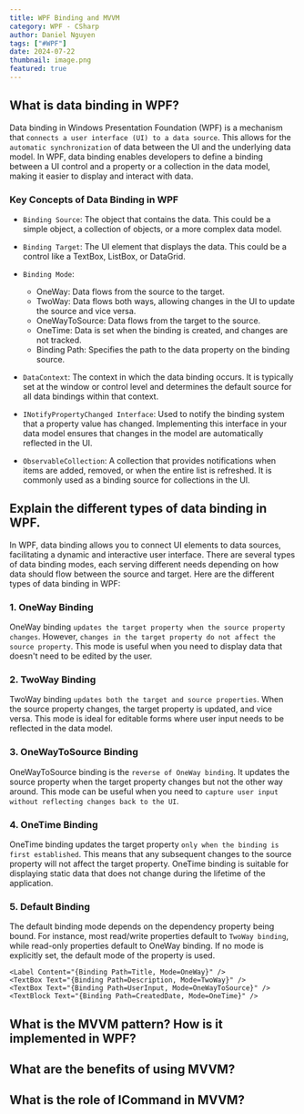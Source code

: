 ```yaml
---
title: WPF Binding and MVVM
category: WPF - CSharp
author: Daniel Nguyen
tags: ["#WPF"]
date: 2024-07-22    
thumbnail: image.png
featured: true
---
```


## What is data binding in WPF?

Data binding in Windows Presentation Foundation (WPF) is a mechanism that `connects a user interface (UI) to a data source`. 
This allows for the `automatic synchronization` of data between the UI and the underlying data model. In WPF, data binding 
enables developers to define a binding between a UI control and a property or a collection in the data model, making it 
easier to display and interact with data.

### Key Concepts of Data Binding in WPF

- `Binding Source`: The object that contains the data. This could be a simple object, a collection of objects, or a more 
complex data model.

- `Binding Target`: The UI element that displays the data. This could be a control like a TextBox, ListBox, or DataGrid.

- `Binding Mode`:

    - OneWay: Data flows from the source to the target.
    - TwoWay: Data flows both ways, allowing changes in the UI to update the source and vice versa.
    - OneWayToSource: Data flows from the target to the source.
    - OneTime: Data is set when the binding is created, and changes are not tracked.
    - Binding Path: Specifies the path to the data property on the binding source.

- `DataContext`: The context in which the data binding occurs. It is typically set at the window or control level and determines 
the default source for all data bindings within that context.

- `INotifyPropertyChanged Interface`: Used to notify the binding system that a property value has changed. Implementing this 
interface in your data model ensures that changes in the model are automatically reflected in the UI.

- `ObservableCollection`: A collection that provides notifications when items are added, removed, or when the entire list is 
refreshed. It is commonly used as a binding source for collections in the UI.

## Explain the different types of data binding in WPF.

In WPF, data binding allows you to connect UI elements to data sources, facilitating a dynamic and interactive user interface. 
There are several types of data binding modes, each serving different needs depending on how data should flow between the 
source and target. Here are the different types of data binding in WPF:

### 1. OneWay Binding

OneWay binding `updates the target property when the source property changes`. However, `changes in the target property do not affect the source property`. 
This mode is useful when you need to display data that doesn't need to be edited by the user.

### 2. TwoWay Binding

TwoWay binding `updates both the target and source properties`. When the source property changes, the target property is updated, 
and vice versa. This mode is ideal for editable forms where user input needs to be reflected in the data model.

### 3. OneWayToSource Binding

OneWayToSource binding is the `reverse of OneWay binding`. It updates the source property when the target property changes but 
not the other way around. This mode can be useful when you need to `capture user input without reflecting changes back to the UI`.

### 4. OneTime Binding

OneTime binding updates the target property `only when the binding is first established`. This means that any subsequent changes
to the source property will not affect the target property. OneTime binding is suitable for displaying static data that does not 
change during the lifetime of the application.

### 5. Default Binding

The default binding mode depends on the dependency property being bound. For instance, most read/write properties default 
to `TwoWay binding`, while read-only properties default to OneWay binding. If no mode is explicitly set, the default mode of 
the property is used.

```xaml
<Label Content="{Binding Path=Title, Mode=OneWay}" />
<TextBox Text="{Binding Path=Description, Mode=TwoWay}" />
<TextBox Text="{Binding Path=UserInput, Mode=OneWayToSource}" />
<TextBlock Text="{Binding Path=CreatedDate, Mode=OneTime}" />
```
## What is the MVVM pattern? How is it implemented in WPF?
## What are the benefits of using MVVM?
## What is the role of ICommand in MVVM?
